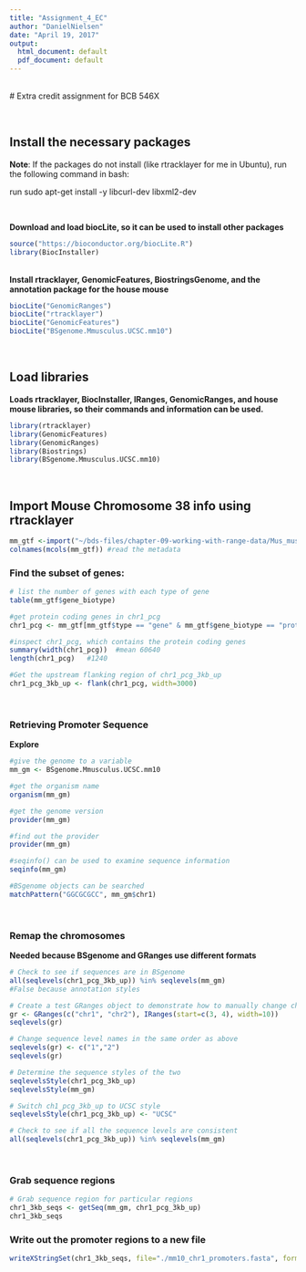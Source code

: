 ```yaml
---
title: "Assignment_4_EC"
author: "DanielNielsen"
date: "April 19, 2017"
output:
  html_document: default
  pdf_document: default
---
```


<br>
# Extra credit assignment for BCB 546X

<br>

## Install the necessary packages

**Note**: If the packages do not install (like rtracklayer for me in Ubuntu), run the following command in bash:

run sudo apt-get install -y libcurl-dev libxml2-dev

<br>

**Download and load biocLite, so it can be used to install other packages**
```r
source("https://bioconductor.org/biocLite.R")
library(BiocInstaller)
```

<br>
**Install rtracklayer, GenomicFeatures, BiostringsGenome, and the annotation package for the house mouse**

```r
biocLite("GenomicRanges")
biocLite("rtracklayer")
biocLite("GenomicFeatures")
biocLite("BSgenome.Mmusculus.UCSC.mm10")

```
<br>

## Load libraries
**Loads rtracklayer, BiocInstaller, IRanges, GenomicRanges, and house mouse libraries, so their commands and information can be used.**
```r
library(rtracklayer)
library(GenomicFeatures)
library(GenomicRanges)
library(Biostrings)
library(BSgenome.Mmusculus.UCSC.mm10)
```
<br>

## Import Mouse Chromosome 38 info using rtracklayer
```r
mm_gtf <-import("~/bds-files/chapter-09-working-with-range-data/Mus_musculus.GRCm38.75_chr1.gtf.gz")
colnames(mcols(mm_gtf)) #read the metadata
```

### Find the subset of genes:
```r
# list the number of genes with each type of gene
table(mm_gtf$gene_biotype)

#get protein coding genes in chr1_pcg
chr1_pcg <- mm_gtf[mm_gtf$type == "gene" & mm_gtf$gene_biotype == "protein_coding"]

#inspect chr1_pcg, which contains the protein coding genes
summary(width(chr1_pcg))  #mean 60640
length(chr1_pcg)   #1240

#Get the upstream flanking region of chr1_pcg_3kb_up
chr1_pcg_3kb_up <- flank(chr1_pcg, width=3000)
```
<br>

### Retrieving Promoter Sequence
**Explore**
```r
#give the genome to a variable
mm_gm <- BSgenome.Mmusculus.UCSC.mm10

#get the organism name
organism(mm_gm)

#get the genome version
provider(mm_gm)

#find out the provider
provider(mm_gm)

#seqinfo() can be used to examine sequence information
seqinfo(mm_gm)

#BSgenome objects can be searched
matchPattern("GGCGCGCC", mm_gm$chr1)

```

<br>

### Remap the chromosomes

**Needed because BSgenome and GRanges use different formats**
```r
# Check to see if sequences are in BSgenome
all(seqlevels(chr1_pcg_3kb_up)) %in% seqlevels(mm_gm)
#False because annotation styles

# Create a test GRanges object to demonstrate how to manually change chromosome names and view
gr <- GRanges(c("chr1", "chr2"), IRanges(start=c(3, 4), width=10))
seqlevels(gr)

# Change sequence level names in the same order as above
seqlevels(gr) <- c("1","2")
seqlevels(gr)

# Determine the sequence styles of the two
seqlevelsStyle(chr1_pcg_3kb_up)
seqlevelsStyle(mm_gm)

# Switch ch1_pcg_3kb_up to UCSC style
seqlevelsStyle(chr1_pcg_3kb_up) <- "UCSC"

# Check to see if all the sequence levels are consistent
all(seqlevels(chr1_pcg_3kb_up)) %in% seqlevels(mm_gm)

```

<br>

### Grab sequence regions
```r
# Grab sequence region for particular regions
chr1_3kb_seqs <- getSeq(mm_gm, chr1_pcg_3kb_up)
chr1_3kb_seqs

```

### Write out the promoter regions to a new file
```r
writeXStringSet(chr1_3kb_seqs, file="./mm10_chr1_promoters.fasta", format="fasta")
```

